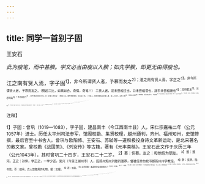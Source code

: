 ```yaml
---
---
---
```

title: 同学一首别子固
---



王安石

*此为瘦笔，而中甚腴。学文必当由瘦以入腴；如先学腴，即更无由得瘦也。*

江之南有贤人焉，字子固<sup>1】，非今所谓贤人者，予慕而友之<sup>2】；淮之南有贤人焉，字正之<sup>3】，非今所谓贤人者，予慕而友之。（劈起二比，如离如合。奇情，奇笔！）
二贤人者，足未尝相过也，口未尝相语也，辞币未尝相接也<sup>4】：其师若友<sup>5】，岂尽同哉<sup>6】？予考其言行<sup>7】，其不相似者何其少也。曰：学圣人而已矣！（劈起二比，接手忽起顿折，折出此一句。）学圣人，则其师若友必学圣人者；圣人之言行，岂有二哉<sup>8】？其相似也适然<sup>9】。（奇笔劈起，直至此始全落下。）予在淮南<sup>10】，为正之道子固，（又起。真乃奇情、奇笔！）正之不予疑也<sup>11】。（写正之妙。）还江南，为子固道正之，子固亦以为然<sup>12】。（写子固妙。比法整，句法又不整，妙。）予又知所谓贤人者，既相似又相信不疑也。（笔又落下。）
子固作《怀友》一首遗予<sup>13】，其大略欲相扳以至乎“中庸”而后已<sup>14】，（又起。又写子固详。）正之盖亦尝云尔<sup>15】。（又写正之略。一详一略，参差入妙。）夫安驱徐行<sup>16】，辆“中庸”之庭<sup>17】，而造于其室<sup>18】8，舍二贤人者而谁哉？（总二贤。）予昔非敢自必其有至也<sup>19】，亦愿从事于左右焉尔<sup>20】，辅而进之其可也<sup>20】。（入自己。）
噫！官有守<sup>2】，私有系<sup>2】，会合不可以常也，（同学、兄弟，每每若此，言之慨然。）作《同学》一首别子固，以相警<sup>5】，且相慰云<sup>5】。（正文只此一、二言。）

<sup>注释】

<sup>1】子固：曾巩（1019—1083），字子固，建昌南丰（今江西南丰县）人。宋仁宗嘉祐二年（公元1057年）进士。历任太平州司法参军，馆阁校勘、集贤校理，越州通判，齐州、福州知州，史馆修撰，最后官至中书舍人。曾巩与欧阳修、王安石、苏轼等一道积极投身诗文革新运动，是北宋著名的散文家。曾校勘《战国策》、《列女传》等古籍，著有《元丰类稿》。王安石此文作于庆历三年（公元1043年），其时曾巩二十四岁，王安石二十二岁。
<sup>2】慕：仰慕。友之：和他结为朋友。
<sup>3】淮：淮河。正之：孙侔，字正之，一字少述，吴兴（今浙江湖州市）人，因扬州知州刘敞的推荐，曾被任命为校书郎扬州州学教授。
<sup>4】辞：文辞，指书信。币：缯帛，古人馈赠用的礼物。接：交接。
<sup>5】若：或者。
<sup>6】岂尽同哉：难道是完全相同的吗？
<sup>7】考：考察。
<sup>8】二：两样。
<sup>9】适然：当然。《汉书·贾谊传》：“以为是适然耳。”颇师古注：“适，当也，谓事理当然。”
<sup>10】淮南：北宋路名，治所在扬州。1不予疑：对我所说的话不表示怀疑。
<sup>12】然：是。
<sup>13】（怀友》：曾巩写赠王安石的文章篇名。此文今见于南宋吴曾《能改斋漫录》卷十四。一首：一篇。遗（wei位）予：赠给我。
<sup>14】其：指《怀友》一文。大略：大意。相扳：勉励的意思。扳，拉。中庸：儒家的伦理思想。指处理事情的态度要不偏不倚、无过无不及。为儒家所提倡的最高道德标准。巳：止。
<sup>15】尝云：曾经这样说。
<sup>16】安：安详。驱：驱车。徐行：从容而行。
<sup>17】辅（iìn吝）：辚轹，车轮辗过。
<sup>18】造：往、到。室：内窒。比喻最高境界。
<sup>19】自必：自信。有至：一定会到达。
<sup>20】从事：这里是追随的意思。
<sup>21】辅：帮助。进：前进。之：我，指王安石本人。
<sup>22】守：守土之责。
<sup>23】系：家务缠身。
<sup>24】会合：聚会。
<sup>25】相警：相互告诫。
<sup>26】相慰：相互安慰。